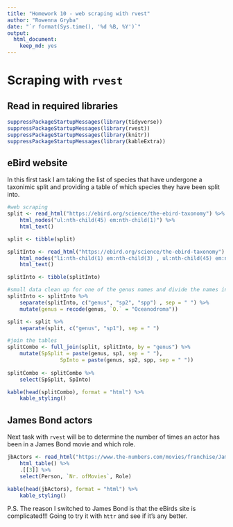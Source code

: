 ```yaml
---
title: "Homework 10 - web scraping with rvest"
author: "Rowenna Gryba"
date: "`r format(Sys.time(), '%d %B, %Y')`"
output:
  html_document:
    keep_md: yes
---
```


# Scraping with `rvest`
## Read in required libraries
```r
suppressPackageStartupMessages(library(tidyverse))
suppressPackageStartupMessages(library(rvest))
suppressPackageStartupMessages(library(knitr))
suppressPackageStartupMessages(library(kableExtra))
```

## eBird website
In this first task I am taking the list of species that have undergone a taxonimic split and providing a table of which species they have been split into.

```r
#web scraping
split <- read_html("https://ebird.org/science/the-ebird-taxonomy") %>% 
	html_nodes("ul:nth-child(45) em:nth-child(1)") %>%
	html_text()

split <- tibble(split)

splitInto <- read_html("https://ebird.org/science/the-ebird-taxonomy") %>% 
	html_nodes("li:nth-child(1) em:nth-child(3) , ul:nth-child(45) em:nth-child(2)") %>%
	html_text()

splitInto <- tibble(splitInto)

#small data clean up for one of the genus names and divide the names into 2 columns
splitInto <- splitInto %>%
	separate(splitInto, c("genus", "sp2", "spp") , sep = " ") %>%
	mutate(genus = recode(genus, `O.` = "Oceanodroma"))

split <- split %>%
	separate(split, c("genus", "sp1"), sep = " ")

#join the tables
splitCombo <- full_join(split, splitInto, by = "genus") %>%
	mutate(SpSplit = paste(genus, sp1, sep = " "),
				 SpInto = paste(genus, sp2, spp, sep = " "))
	
splitCombo <- splitCombo %>%
	select(SpSplit, SpInto)

kable(head(splitCombo), format = "html") %>%
	kable_styling()
```

## James Bond actors
Next task with `rvest` will be to determine the number of times an actor has been in a James Bond movie and which role.
```r
jbActors <- read_html("https://www.the-numbers.com/movies/franchise/James-Bond#tab=summary") %>% 
	html_table() %>%
	.[[3]] %>%
	select(Person, `Nr. ofMovies`, Role)

kable(head(jbActors), format = "html") %>%
	kable_styling()
```

P.S. The reason I switched to James Bond is that the eBirds site is complicated!!! Going to try it with `httr` and see if it's any better.